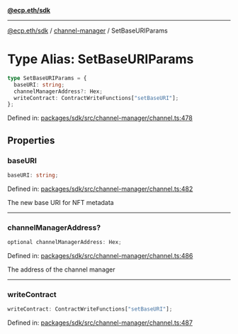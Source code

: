 [**@ecp.eth/sdk**](../../index.mdx)

***

[@ecp.eth/sdk](/sdk-reference/index.mdx) / [channel-manager](/sdk-reference/channel-manager/index.mdx) / SetBaseURIParams

# Type Alias: SetBaseURIParams

```ts
type SetBaseURIParams = {
  baseURI: string;
  channelManagerAddress?: Hex;
  writeContract: ContractWriteFunctions["setBaseURI"];
};
```

Defined in: [packages/sdk/src/channel-manager/channel.ts:478](https://github.com/ecp-eth/comments-monorepo/blob/main/packages/sdk/src/channel-manager/channel.ts#L478)

## Properties

### baseURI

```ts
baseURI: string;
```

Defined in: [packages/sdk/src/channel-manager/channel.ts:482](https://github.com/ecp-eth/comments-monorepo/blob/main/packages/sdk/src/channel-manager/channel.ts#L482)

The new base URI for NFT metadata

***

### channelManagerAddress?

```ts
optional channelManagerAddress: Hex;
```

Defined in: [packages/sdk/src/channel-manager/channel.ts:486](https://github.com/ecp-eth/comments-monorepo/blob/main/packages/sdk/src/channel-manager/channel.ts#L486)

The address of the channel manager

***

### writeContract

```ts
writeContract: ContractWriteFunctions["setBaseURI"];
```

Defined in: [packages/sdk/src/channel-manager/channel.ts:487](https://github.com/ecp-eth/comments-monorepo/blob/main/packages/sdk/src/channel-manager/channel.ts#L487)
